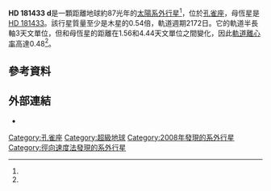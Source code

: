 {{Planetbox begin 
| name = HD 181433 d
}} 
{{Planetbox star
| star = [[HD_181433|HD 181433]]
| constell = [[孔雀座|孔雀座]]
| RA = {{RA|19|25|09.5663}}<ref name="simbad">{{cite web|url=http://simbad.u-strasbg.fr/simbad/sim-id?protocol=html&Ident=hd+181433&NbIdent=1&Radius=10&Radius.unit=arcmin&submit=submit+id|title=NLTT 47732 -- High proper-motion star|work=SIMBAD|accessdate=2008-12-15|archive-date=2019-06-08|archive-url=https://web.archive.org/web/20190608125331/http://simbad.u-strasbg.fr/simbad/sim-id?protocol=html&Ident=hd+181433&NbIdent=1&Radius=10&Radius.unit=arcmin&submit=submit+id|dead-url=no}}</ref>
| DEC = {{DEC|-66|28|07.671}}<ref name="simbad" />
| app_mag = 8.38<ref name="simbad" />
| dist_ly = 87 ± 3<ref name="vanleeuwen07">{{cite web|url=http://webviz.u-strasbg.fr/viz-bin/VizieR-5?-out.add=.&-source=I/311/hip2&recno=95152|title=HIP 95152|author=van Leeuwen, F.|year=2007|work=Hipparcos, the New Reduction: The Astrometric Catalogue|accessdate=2008-12-15|archive-date=2017-08-02|archive-url=https://web.archive.org/web/20170802085828/http://webviz.u-strasbg.fr/viz-bin/VizieR-5?-out.add=.&-source=I%2F311%2Fhip2&recno=95152|dead-url=no}}</ref>
| dist_pc = 26.8 ± 0.8
| class = K5V<ref>{{cite web|url=http://webviz.u-strasbg.fr/viz-bin/VizieR-S?HIP%2095467|title=HIP 95152|work=The Hipparcos and Tycho Catalogues: The Hipparcos Main Catalogue|year=1997|author=ESA|accessdate=2008-12-15|archive-date=2016-03-03|archive-url=https://web.archive.org/web/20160303230020/http://webviz.u-strasbg.fr/viz-bin/VizieR-S?HIP%2095467|dead-url=no}}</ref>
| mass = 0.78<ref name="schneider" />
| temperature = 4962 ± 134<ref name="schneider" />
| metallicity = 0.33 ± 0.13<ref name="schneider" />
}}
{{Planetbox orbit 
| semimajor = 3.00<ref name="schneider">{{cite web|url=http://exoplanet.eu/planet.php?p1=HD+181433&p2=d|title=Notes for Planet HD 181433 d|work=The Extrasolar Planets Encyclopaedia|author=Schneider, J.|accessdate=2008-12-15|archive-date=2012-05-30|archive-url=https://web.archive.org/web/20120530085215/http://exoplanet.eu/planet.php?p1=HD+181433&p2=d|dead-url=no}}</ref>
| semimajor_gigameter = 449
| periastron = 1.56
| periastron_gigameter = 233
| apastron = 4.44
| apastron_gigameter = 664
| eccentricity = 0.48 ± 0.05<ref name="schneider" />
| period = 2172 ± 158<ref name="schneider" />
| period_year = 5.947
| speed = 15.1
| ang_dist = 112
| arg_peri = -30 ± 13<ref name="schneider" />
| t_peri = 2452154 ± 194<ref name="schneider" />
}}
{{Planetbox character 
| minimum_mass = 0.54<ref name="schneider" />
}} 
{{Planetbox discovery 
| discovery_date = 2008年12月9日<ref name="bouchy2009"/>
| discoverers = Bouchy 等人<ref name="bouchy2009"/>
| discovery_method = [[都卜勒光譜學|都卜勒光譜學]]
| discovery_site = {{CHL}}[[拉西拉天文台|拉西拉天文台]]
| discovery_status = 已發表論文<ref name="bouchy2009"/>
}}
{{Planetbox reference
| star = HD+181433
| planet = d
}}
{{Planetbox end}}

'''HD 181433 d'''是一顆距離地球約87光年的[[太陽系外行星|太陽系外行星]]<ref name="vanleeuwen07" />，位於[[孔雀座|孔雀座]]，母恆星是[[HD_181433|HD 181433]]。該行星質量至少是木星的0.54倍，軌道週期2172日。它的軌道半長軸3天文單位，但和母恆星的距離在1.56和4.44天文單位之間變化，因此[[軌道離心率|軌道離心率]]高達0.48<ref name="schneider" />。

== 參考資料 ==
{{reflist|30em|refs=

<ref name="bouchy2009">{{cite journal | title=The HARPS search for southern extra-solar planets. XVII. Super-Earth and Neptune-mass planets in multiple planet systems HD 47186 and HD 181433 | url=http://www.aanda.org/articles/aa/full_html/2009/11/aa10669-08/aa10669-08.html | last1=Bouchy | first1=F. | last2=Mayor | first2=M. | last3=Lovis | first3=C. | last4=Udry | first4=S. | last5=Benz | first5=W. | last6=Bertaux | first6=J.-L. | last7=Delfosse | first7=X. | last8=Mordasini | first8=C. | last9=Pepe | first9=F. | display-authors=1 | journal=Astronomy and Astrophysics | volume=496 | issue=2 | pages=527–531 | year=2009 | arxiv=0812.1608 | bibcode=2009A&A...496..527B | doi=10.1051/0004-6361:200810669 | access-date=2013-04-21 | archive-date=2019-12-07 | archive-url=https://web.archive.org/web/20191207151314/https://www.aanda.org/articles/aa/full_html/2009/11/aa10669-08/aa10669-08.html | dead-url=no }}</ref>

}}

== 外部連結 ==
* {{cite web | url=http://media4.obspm.fr/exoplanets/base/planete.php?etoile=HD+181433&planete=d | title=HD 181433 d | work=Exoplanets | access-date=2013-04-21 | archive-url=https://web.archive.org/web/20120318121538/http://media4.obspm.fr/exoplanets/base/planete.php?etoile=HD+181433&planete=d | archive-date=2012-03-18 | dead-url=yes }}
{{Sky|19|25|09.5663|-|66|28|07.671|87}}
{{HD 181433}}

[[Category:孔雀座|Category:孔雀座]]
[[Category:超級地球|Category:超級地球]]
[[Category:2008年發現的系外行星|Category:2008年發現的系外行星]]
[[Category:徑向速度法發現的系外行星|Category:徑向速度法發現的系外行星]]